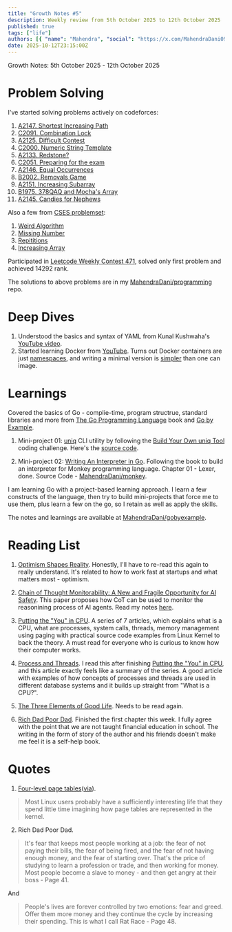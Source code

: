```yaml
---
title: "Growth Notes #5"
description: Weekly review from 5th October 2025 to 12th October 2025
published: true
tags: ["life"]
authors: [{ "name": "Mahendra", "social": "https://x.com/MahendraDani09" }]
date: 2025-10-12T23:15:00Z
---
```

Growth Notes: 5th October 2025 - 12th October 2025

# Problem Solving
I've started solving problems actively on codeforces:
1. [A2147. Shortest Increasing Path](https://codeforces.com/contest/2147/problem/A)
2. [C2091. Combination Lock](https://codeforces.com/contest/2091/problem/C)
3. [A2125. Difficult Contest](https://codeforces.com/contest/2125/problem/A)
4. [C2000. Numeric String Template](https://codeforces.com/contest/2000/problem/C)
5. [A2133. Redstone?](https://codeforces.com/contest/2133/problem/A)
6. [C2051. Preparing for the exam](https://codeforces.com/contest/2051/problem/C)
7. [A2146. Equal Occurrences](https://codeforces.com/contest/2146/problem/A)
8. [B2002. Removals Game](https://codeforces.com/contest/2002/problem/B)
9. [A2151. Increasing Subarray](https://codeforces.com/contest/2151/problem/A)
10. [B1975. 378QAQ and Mocha's Array](https://codeforces.com/contest/1975/problem/B)
11. [A2145. Candies for Nephews](https://codeforces.com/contest/2145/problem/A)

Also a few from [CSES problemset](https://cses.fi/problemset/):
1. [Weird Algorithm](https://cses.fi/problemset/task/1068)
2. [Missing Number](https://cses.fi/problemset/task/1083)
3. [Repititions](https://cses.fi/problemset/task/1069)
4. [Increasing Array](https://cses.fi/problemset/task/1094)

Participated in [Leetcode Weekly Contest 471](https://leetcode.com/contest/weekly-contest-471/), solved only first problem and achieved 14292 rank.

The solutions to above problems are in my [MahendraDani/programming](https://github.com/MahendraDani/programming) repo.

# Deep Dives
1. Understood the basics and syntax of YAML from Kunal Kushwaha's [YouTube video](https://youtu.be/IA90BTozdow?si=wXQlj1k6Fu2onZvC).
2. Started learning Docker from [YouTube](https://youtu.be/pg19Z8LL06w?si=m9EWDyg6UavhK1nj). Turns out 
Docker containers are just [namespaces](https://youtu.be/-YnMr1lj4Z8?si=cOa4_vAMqEaebE3Y), and writing a minimal version 
is [simpler](https://youtu.be/Utf-A4rODH8?si=9h97bdZta7E0M6O) than one can image.

# Learnings
Covered the basics of Go - complie-time, program structrue, standard libraries and more from [The Go Programming Language](https://www.amazon.in/Go-Programming-Language-Alan-Donovan/dp/9332569711) book and [Go by Example](https://gobyexample.com/).
1. Mini-project 01: [uniq](https://man7.org/linux/man-pages/man1/uniq.1.html) CLI utility by following the 
[Build Your Own uniq Tool](https://codingchallenges.fyi/challenges/challenge-uniq) coding challenge. Here's the 
[source code](https://github.com/MahendraDani/gobyexample/tree/main/mini-projects/uniq).

2. Mini-project 02: [Writing An Interpreter in Go](https://interpreterbook.com/). Following the book to build an interpreter for Monkey programming language. Chapter 01 - Lexer, done. Source Code - [MahendraDani/monkey](https://github.com/MahendraDani/monkey).

I am learning Go with a project-based learning approach. I learn a few constructs of the language, then try to build mini-projects that force me to use them, plus learn a few on the go, so I retain as well as apply the skills. 

The notes and learnings are available at [MahendraDani/gobyexample](https://github.com/MahendraDani/gobyexample).

# Reading List
1. [Optimism Shapes Reality](https://alexw.substack.com/p/optimism-shapes-reality).
Honestly, I'll have to re-read this again to really understand. It's related to how to work fast at startups and what matters
most - optimism.

2. [Chain of Thought Monitorability: A New and Fragile Opportunity for AI Safety](https://arxiv.org/pdf/2507.11473). This paper
proposes how CoT can be used to monitor the reasonining process of AI agents. Read my notes [here](https://mahendradani.vercel.app/blogs/chain-of-thought-monitorability).

3. [Putting the "You" in CPU](https://cpu.land/). A series of 7 articles, which explains what is a CPU, what are
processes, system calls, threads, memory management using paging with practical source code examples from Linux Kernel to
back the theory. A must read for everyone who is curious to know how their computer works.

4. [Process and Threads](https://planetscale.com/blog/processes-and-threads). I read this after finishing [Putting the "You" in CPU](https://cpu.land/), and this article exactly feels like a summary of the series. A good article with examples of how concepts of processes and threads are used in different database systems and it builds up straight from "What is a CPU?".

5. [The Three Elements of Good Life](https://www.themarginalian.org/2025/10/05/carl-rogers-good-life/). Needs to be read
again.

6. [Rich Dad Poor Dad](https://en.wikipedia.org/wiki/Rich_Dad_Poor_Dad). Finished the first chapter this week. I fully 
agree with the point that we are not taught financial education in school. The writing in the form of story of the author
and his friends doesn't make me feel it is a self-help book.

# Quotes 
1. [Four-level page tables](https://lwn.net/Articles/106177/)([via](https://cpu.land/epilogue)).
> Most Linux users probably have a sufficiently interesting life that they spend little time imagining how page tables are represented in the kernel.

2. Rich Dad Poor Dad.
> It's fear that keeps most people working at a job: the fear of not paying their bills, the fear of being fired, and the fear of not having enough money, and the fear of starting over. That's the price of studying to learn a profession or trade, and then
working for money. Most people become a slave to money - and then get angry at their boss - Page 41.

And
> People's lives are forever controlled by two emotions: fear and greed. Offer them more money and they continue the cycle by 
increasing their spending. This is what I call Rat Race - Page 48.

